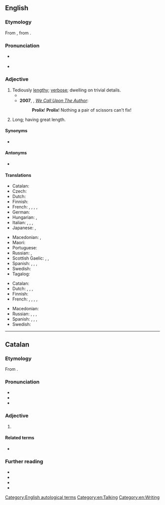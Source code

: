 ==English==
{{was wotd|2009|June|25}}
{{rfc|en}}
===Etymology===
From {{etyl|fro|en}} {{m|fro|prolixe}}, from {{etyl|la|en}} {{m|la|prōlixus||courteous, favorable}}.

===Pronunciation===
* {{a|UK}} {{IPA|/ˈpɹəʊ.lɪks/|lang=en}}
* {{a|US}} {{IPA|/pɹoʊˈlɪks/|lang=en}}

===Adjective===
{{en-adj}}

# Tediously [[lengthy]]; [[verbose]]; dwelling on trivial details.
#* {{quote-journal|lang=en|journal=The Quarterly Review|year=1843|title=Bossi—Necrologia|author=G. C. Leonardo Sismondi.|volume=72|issue=144|url=http://books.google.ca/books?id=045ZAAAAIAAJ&dq=prolix&pg=PA333|page=333|passage=People who have blamed [Jean Charles Léonard de] Sismondi as unnecessarily '''prolix''' cannot have considered the crowd of details presented by the history of Italy.}}
#* '''2007''', {{w|Nick Cave}}, ''[[W:Dig, Lazarus, Dig!!!|We Call Upon The Author]]'':
#*: '''Prolix'''! '''Prolix'''! Nothing a pair of scissors can't fix!
# {{lb|en|obsolete}} Long; having great length.

====Synonyms====
* {{sense|tediously lengthy}} {{seeSynonyms|verbose}}

====Antonyms====
* {{sense|tediously lengthy}} {{seeSynonyms|concise}}

====Translations====
{{trans-top|tediously lengthy}}
* Catalan: {{t|ca|prolix}}
* Czech: {{t+|cs|zdlouhavý}}
* Dutch: {{t+|nl|langdradig}}
* Finnish: {{t+|fi|pitkäpiimäinen}}
* French: {{t+|fr|prolixe|m|f}}, {{t+|fr|fastidieux}}, {{t+|fr|verbeux}}, {{t+|fr|phraseur}}, {{t+|fr|raseur}} {{qualifier|colloquial}}
* German: {{t+|de|weitschweifig}}
* Hungarian: {{t+|hu|terjengős}}, {{t+|hu|hosszadalmas}}
* Italian: {{t+|it|prolisso}}, {{t+|it|verboso}}, {{t+|it|ridondante}}, {{t|it|iperverboso}}
* Japanese: {{qualifier|usually written using only kana}} {{t|ja|諄々しい|tr=くどくどしい, kudokudoshii|sc=Jpan}}, {{t+|ja|くどい|tr=kudoi|sc=Jpan}}
{{trans-mid}}
* Macedonian: {{t|mk|развлечен|m|tr=rázvlečen|sc=Cyrl}}, {{t|mk|преопширен|m|tr=preópširen|sc=Cyrl}}
* Maori: {{t|mi|autaki}}
* Portuguese: {{t+|pt|prolixo}}
* Russian: {{t+|ru|до́лгий}}, {{t+|ru|дли́тельный}}
* Scottish Gaelic: {{t|gd|fadalach}}, {{t|gd|màirnealach}}, {{t|gd|liosta}}
* Spanish: {{t+|es|prolijo|m}}, {{t+|es|fastidioso}}, {{t|es|verboso}}, {{qualifier|colloquial}} {{t+|es|chicharra}}
* Swedish: {{t+|sv|långrandig}}
* Tagalog: {{t|tl|mahabang talumpati}}
{{trans-bottom}}

{{trans-top|tending to use large or obscure words, which few understand}}
* Catalan: {{t|ca|prolix}}
* Dutch: {{t|nl|zwammerig}}, {{t+|nl|verbeus}}, {{t+|nl|wollig}}, {{t+|nl|breedsprakig}}
* Finnish: {{t|fi|vaikeaselkoinen}}
* French: {{t+|fr|pédant}}, {{t+|fr|cuistre}}, {{t+|fr|savantasse}}, {{t+|fr|abstrus}}, {{t+|fr|abscons}}
{{trans-mid}}
* Macedonian: {{t|mk|преречит|m|tr=prérečit|sc=Cyrl}}
* Russian: {{t+|ru|ну́дный}}, {{t+|ru|занудный}}, {{t+|ru|многословный}}, {{qualifier|somewhat|about a person}} {{t+|ru|многоречивый}}
* Spanish: {{t+|es|pedante}}, {{t+|es|sabihondo}}, {{t|es|sabidillo}}, {{t+|es|prolijo}}
* Swedish: {{t+|sv|omständlig}}
{{trans-bottom}}

[[Category:English autological terms]]
[[Category:en:Talking]]
[[Category:en:Writing]]

----

==Catalan==

===Etymology===
From {{der|ca|la|prōlixus||courteous, favorable}}.

===Pronunciation===
* {{ca-IPA}}
* {{rhymes|iks|lang=ca}}
* {{homophones|prolixs|lang=ca}}

===Adjective===
{{ca-adj}}

# {{l|en|prolix}}

====Related terms====
* {{l|ca|prolixitat}}

===Further reading===
* {{R:IEC2}}
* {{R:GDLC}}
* {{R:DNV}}
* {{R:DCVB}}